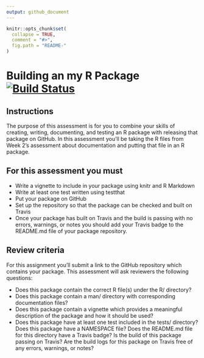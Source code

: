 ```yaml
---
output: github_document
---
```


<!-- README.md is generated from README.Rmd. Please edit that file -->

```r
knitr::opts_chunk$set(
  collapse = TRUE,
  comment = "#>",
  fig.path = "README-"
)
```

# Building an my R Package [![Build Status](https://travis-ci.org/vinh0105/mypackage.svg?branch=master)](https://travis-ci.org/vinh0105/mypackage)

## Instructions

The purpose of this assessment is for you to combine your skills of creating, writing, documenting, and testing an R package with releasing that package on GitHub. In this assessment you'll be taking the R files from Week 2's assessment about documentation and putting that file in an R package.

## For this assessment you must

* Write a vignette to include in your package using knitr and R Markdown
* Write at least one test written using testthat
* Put your package on GitHub
* Set up the repository so that the package can be checked and built on Travis
* Once your package has built on Travis and the build is passing with no errors, warnings, or notes you should add your Travis badge to the README.md file of your package repository.

## Review criteria

For this assignment you'll submit a link to the GitHub repository which contains your package. This assessment will ask reviewers the following questions:

* Does this package contain the correct R file(s) under the R/ directory?
* Does this package contain a man/ directory with corresponding documentation files?
* Does this package contain a vignette which provides a meaningful description of the package and how it should be used?
* Does this package have at least one test included in the tests/ directory? Does this package have a NAMESPACE file? Does the README.md file for this directory have a Travis badge? Is the build of this package passing on Travis? Are the build logs for this package on Travis free of any errors, warnings, or notes?

